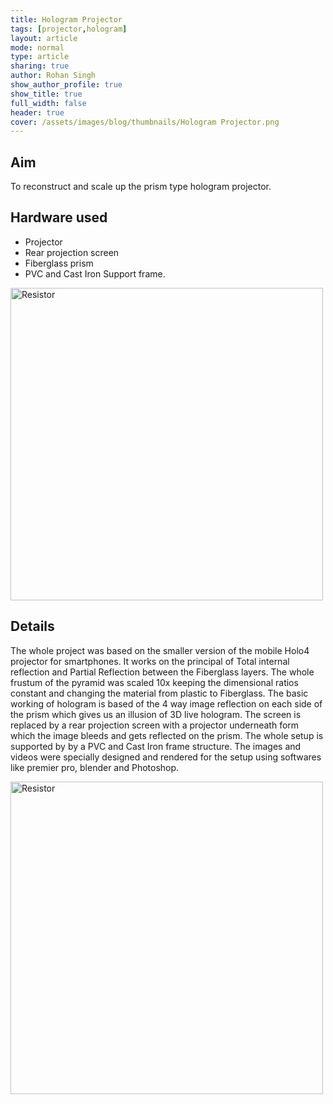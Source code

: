 ```yaml
---
title: Hologram Projector
tags: [projector,hologram]
layout: article
mode: normal
type: article
sharing: true
author: Rohan Singh 
show_author_profile: true
show_title: true
full_width: false
header: true
cover: /assets/images/blog/thumbnails/Hologram Projector.png
---
```


## Aim
To reconstruct and scale up the prism type hologram projector.


## Hardware used
- Projector
- Rear projection screen
- Fiberglass prism
- PVC and Cast Iron Support frame.
<Image src="/assets/images/blog/Hologram-projector/1.png" alt="Resistor" width='500' height='500'>

## Details
The whole project was based on the smaller version of the mobile Holo4 projector for smartphones. It works on the principal of Total internal reflection and Partial Reflection between the Fiberglass layers. The whole frustum of the pyramid was scaled 10x keeping the dimensional ratios constant and changing the material from plastic to Fiberglass. The basic working of hologram is based of the 4 way image reflection on each side of the prism which gives us an illusion of 3D live hologram. The screen is replaced by a rear projection screen with a projector underneath form which the image bleeds and gets reflected on the prism. The whole setup is supported by by a PVC and Cast Iron frame structure. The images and videos were specially designed and rendered for the setup using softwares like premier pro, blender and Photoshop.

<Image src="/assets/images/blog/Hologram-projector/2.png" alt="Resistor" width='500' height='500'>

<EmbedItem url='https://www.youtube.com/embed/NUR3hXhFYak' />


